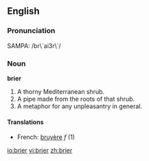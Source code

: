 ==English==

===Pronunciation===
SAMPA: /br\`ai3r\`/

===Noun===
'''brier'''

# A thorny Mediterranean shrub.
# A pipe made from the roots of that shrub.
# A metaphor for any unpleasantry in general.

====Translations====
*French: [[bruyère]] ''f'' (1)

[[io:brier]]
[[vi:brier]]
[[zh:brier]]